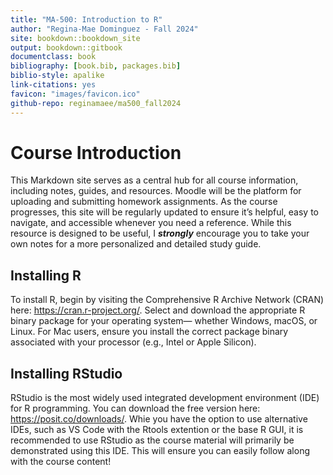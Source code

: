 ```yaml
---
title: "MA-500: Introduction to R"
author: "Regina-Mae Dominguez - Fall 2024"
site: bookdown::bookdown_site
output: bookdown::gitbook
documentclass: book
bibliography: [book.bib, packages.bib]
biblio-style: apalike
link-citations: yes
favicon: "images/favicon.ico"
github-repo: reginamaee/ma500_fall2024
---
```


# Course Introduction {.unnumbered}

This Markdown site serves as a central hub for all course information, including notes, guides, and resources. Moodle will be the platform for uploading and submitting homework assignments. As the course progresses, this site will be regularly updated to ensure it's helpful, easy to navigate, and accessible whenever you need a reference. While this resource is designed to be useful, I ***strongly*** encourage you to take your own notes for a more personalized and detailed study guide.

## Installing R {.unnumbered}

To install R, begin by visiting the Comprehensive R Archive Network (CRAN) here: <https://cran.r-project.org/>. Select and download the appropriate R binary package for your operating system— whether Windows, macOS, or Linux. For Mac users, ensure you install the correct package binary associated with your processor (e.g., Intel or Apple Silicon).

## Installing RStudio {.unnumbered}

RStudio is the most widely used integrated development environment (IDE) for R programming. You can download the free version here: <https://posit.co/downloads/>. Whie you have the option to use alternative IDEs, such as VS Code with the Rtools extention or the base R GUI, it is recommended to use RStudio as the course material will primarily be demonstrated using this IDE. This will ensure you can easily follow along with the course content!

